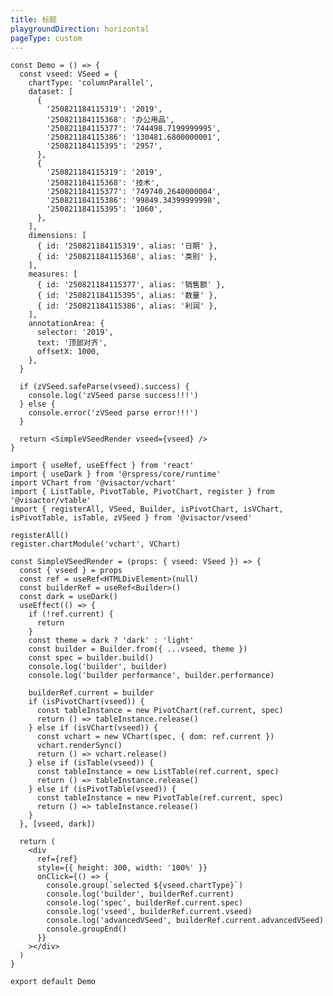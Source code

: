 ```yaml
---
title: 标题
playgroundDirection: horizontal
pageType: custom
---
```


```tsx
const Demo = () => {
  const vseed: VSeed = {
    chartType: 'columnParallel',
    dataset: [
      {
        '250821184115319': '2019',
        '250821184115368': '办公用品',
        '250821184115377': '744498.7199999995',
        '250821184115386': '130481.6800000001',
        '250821184115395': '2957',
      },
      {
        '250821184115319': '2019',
        '250821184115368': '技术',
        '250821184115377': '749740.2640000004',
        '250821184115386': '99849.34399999998',
        '250821184115395': '1060',
      },
    ],
    dimensions: [
      { id: '250821184115319', alias: '日期' },
      { id: '250821184115368', alias: '类别' },
    ],
    measures: [
      { id: '250821184115377', alias: '销售额' },
      { id: '250821184115395', alias: '数量' },
      { id: '250821184115386', alias: '利润' },
    ],
    annotationArea: {
      selector: '2019',
      text: '顶部对齐',
      offsetX: 1000,
    },
  }

  if (zVSeed.safeParse(vseed).success) {
    console.log('zVSeed parse success!!!')
  } else {
    console.error('zVSeed parse error!!!')
  }

  return <SimpleVSeedRender vseed={vseed} />
}

import { useRef, useEffect } from 'react'
import { useDark } from '@rspress/core/runtime'
import VChart from '@visactor/vchart'
import { ListTable, PivotTable, PivotChart, register } from '@visactor/vtable'
import { registerAll, VSeed, Builder, isPivotChart, isVChart, isPivotTable, isTable, zVSeed } from '@visactor/vseed'

registerAll()
register.chartModule('vchart', VChart)

const SimpleVSeedRender = (props: { vseed: VSeed }) => {
  const { vseed } = props
  const ref = useRef<HTMLDivElement>(null)
  const builderRef = useRef<Builder>()
  const dark = useDark()
  useEffect(() => {
    if (!ref.current) {
      return
    }
    const theme = dark ? 'dark' : 'light'
    const builder = Builder.from({ ...vseed, theme })
    const spec = builder.build()
    console.log('builder', builder)
    console.log('builder performance', builder.performance)

    builderRef.current = builder
    if (isPivotChart(vseed)) {
      const tableInstance = new PivotChart(ref.current, spec)
      return () => tableInstance.release()
    } else if (isVChart(vseed)) {
      const vchart = new VChart(spec, { dom: ref.current })
      vchart.renderSync()
      return () => vchart.release()
    } else if (isTable(vseed)) {
      const tableInstance = new ListTable(ref.current, spec)
      return () => tableInstance.release()
    } else if (isPivotTable(vseed)) {
      const tableInstance = new PivotTable(ref.current, spec)
      return () => tableInstance.release()
    }
  }, [vseed, dark])

  return (
    <div
      ref={ref}
      style={{ height: 300, width: '100%' }}
      onClick={() => {
        console.group(`selected ${vseed.chartType}`)
        console.log('builder', builderRef.current)
        console.log('spec', builderRef.current.spec)
        console.log('vseed', builderRef.current.vseed)
        console.log('advancedVSeed', builderRef.current.advancedVSeed)
        console.groupEnd()
      }}
    ></div>
  )
}

export default Demo
```

